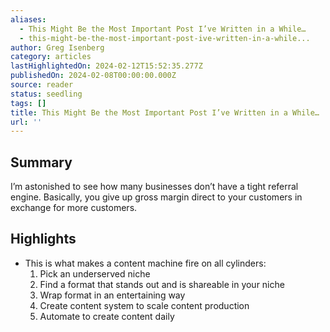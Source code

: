 ```yaml
---
aliases:
  - This Might Be the Most Important Post I’ve Written in a While…
  - this-might-be-the-most-important-post-ive-written-in-a-while...
author: Greg Isenberg
category: articles
lastHighlightedOn: 2024-02-12T15:52:35.277Z
publishedOn: 2024-02-08T00:00:00.000Z
source: reader
status: seedling
tags: []
title: This Might Be the Most Important Post I’ve Written in a While…
url: ''
---
```

## Summary

I’m astonished to see how many businesses don’t have a tight referral engine. Basically, you give up gross margin direct to your customers in exchange for more customers.

## Highlights

- This is what makes a content machine fire on all cylinders:
  1) Pick an underserved niche
  2) Find a format that stands out and is shareable in your niche
  3) Wrap format in an entertaining way
  4) Create content system to scale content production
  5) Automate to create content daily
